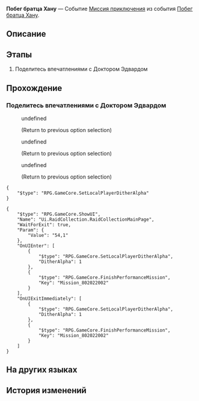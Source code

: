 {{Дополнить|Диалоги.}}
{{Миссия Инфобокс
|id              = 8020220
|Название        = 
|Изображение     = Миссия Освоения Побег братца Хану.png
|Тип             = Миссия приключения
|События         = Побег братца Хану
|Глава           = 
|Условия         = Завершена [[Миссия приключения]] ''[[Побег братца Хану]]''
|Персонажи       = Доктор Эдвард; Первопроходец
|СтартЛокация    = Золотой миг
|Мир             = Пенакония
|Локации         = Золотой миг
|Предыдущая      = 
|Следующая       = 
|Награды         = Hanu's Dream Bubble*1
}}
'''Побег братца Хану''' — Событие [[Миссия приключения]] из события [[Побег братца Хану]].

==Описание==
{{Описание|<!--официальное описание из Перекрёстка судеб-->}}

==Этапы==
# Поделитесь впечатлениями с Доктором Эдвардом

==Прохождение==
{{Дополнить}}

===Поделитесь впечатлениями с Доктором Эдвардом===
{{Описание миссии|локация=Золотой миг|После изучения содержимого этого пузыря грёз вы крепко задумались.<br />Доктор Эдвард точно захочет услышать ваше мнение. Поговорите с ним.}}
{{Диалог Начало}}
<!--Unknown TalkSentence: 802020501-->
<!--Unknown TalkSentence: 802020502-->
:{{Диалог|Стрелка}} undefined
::<!--1-second delay-->
:<!--Unknown TalkSentence: 802020504-->
:<!--Unknown TalkSentence: 802020509-->
:<!--Unknown TalkSentence: 802020510-->
:;(Return to previous option selection)
:{{Диалог|Стрелка}} undefined
::<!--1-second delay-->
:<!--Unknown TalkSentence: 802020506-->
:<!--Unknown TalkSentence: 802020509-->
:<!--Unknown TalkSentence: 802020510-->
:;(Return to previous option selection)
:{{Диалог|Стрелка}} undefined
::<!--1-second delay-->
:<!--Unknown TalkSentence: 802020508-->
:<!--Unknown TalkSentence: 802020509-->
:<!--Unknown TalkSentence: 802020510-->
:;(Return to previous option selection)
<pre>{
	"$type": "RPG.GameCore.SetLocalPlayerDitherAlpha"
}</pre>
<pre>{
	"$type": "RPG.GameCore.ShowUI",
	"Name": "Ui.RaidCollection.RaidCollectionMainPage",
	"WaitForExit": true,
	"Param": {
		"Value": "54,1"
	},
	"OnUIEnter": [
		{
			"$type": "RPG.GameCore.SetLocalPlayerDitherAlpha",
			"DitherAlpha": 1
		},
		{
			"$type": "RPG.GameCore.FinishPerformanceMission",
			"Key": "Mission_802022002"
		}
	],
	"OnUIExitImmediately": [
		{
			"$type": "RPG.GameCore.SetLocalPlayerDitherAlpha",
			"DitherAlpha": 1
		},
		{
			"$type": "RPG.GameCore.FinishPerformanceMission",
			"Key": "Mission_802022002"
		}
	]
}</pre>
{{Диалог Конец}}

==На других языках==
{{На других языках
|en   = Hanu's Prison Break
|zhs  = 哈努兄弟越狱记
|zht  = 哈努兄弟越獄記
|ja   = ブラザーハヌ脱獄記
|ko   = 하누 형제 탈옥기
|es   = La fuga de Hanu
|fr   = Évasion de Hanu
|ru   = Побег братца Хану
|th   = บันทึกหนีแดนขังของลูกพี่ Hanu
|vi   = Nhật Ký Vượt Ngục Của Người Anh Em Hanu
|de   = Hanus Gefängnisausbruch
|id   = Catatan Pelarian Penjara Hanu
|pt   = Fuga da Prisão de Hanu
}}

==История изменений==
{{История изменений|2.7}}

